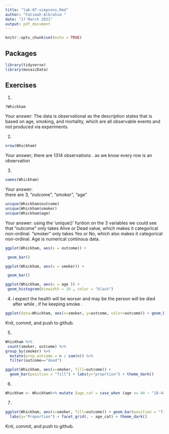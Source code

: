 ```yaml
---
title: "lab-07-simpsons.Rmd"
author: "Fatimah-Albrahim "
date: "17 March 2021"
output: pdf_document
---
```


```r
knitr::opts_chunk$set(echo = TRUE)
```

## Packages

```r
library(tidyverse) 
library(mosaicData)
```


## Exercises


1.  
```r
?Whickham

```
    
Your answer:
The data is observational as the description states that is based on age, smoking, and mortality, which are all observable events and not produced via experiments.

2.  
```r
nrow(Whickham)

```

Your answer;
there are 1314 observations . as we know every row is an observation

3.  

```r
names(Whickham)

```

Your answer:  
there are 3, "outcome", "smoker",  "age"

```r
unique(Whickham$outcome)
unique(Whickham$smoker)
unique(Whickham$age)

```

Your answer: 
using the 'unique()' funtion on the 3 variables we could see that "outcome" only takes Alive or Dead value, which makes it categorical non-ordinal. "smoker" only takes Yes or No, which also makes it categorical non-ordinal. Age is numerical continous data.

```r
ggplot(Whickham, aes(x = outcome)) +

 geom_bar()
```


```r
ggplot(Whickham, aes(x = smoker)) +

 geom_bar()
```

```r
ggplot(Whickham, aes(x = age )) +
 geom_histogram(binwidth = 10 , color = "black")

```


4. i expect the health will be worser and may be the person will be died after while , if he keeping smoke .

```r
ggplot(data=Whickham, aes(x=smoker, y=outcome, color=outcome)) + geom_bar(stat="identity")
```

Knit, commit, and push to github.

5. 

```r
Whickham %>%
 count(smoker, outcome) %>%
group_by(smoker) %>%
  mutate(prop_outcome = n / sum(n)) %>%
  filter(outcome=="dead")

ggplot(Whickham, aes(x=smoker, fill=outcome)) + 
  geom_bar(position = "fill") + labs(y="proprtion") + theme_dark()


```

6.

```r

Whickham <- Whickham%>% mutate (age_cat = case_when (age <= 44 ~ "18-44", age > 44. & age <= 64 ~ "45-64", age > 64 ~ "65+"))

```
 
7. 

```r

ggplot(Whickham, aes(x=smoker, fill=outcome)) + geom_bar(position = "fill") + 
  labs(y="Proportion") + facet_grid(. ~ age_cat) + theme_dark()
```

Knit, commit, and push to github.